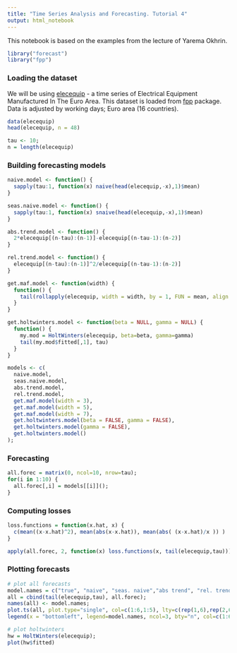 ```yaml
---
title: "Time Series Analysis and Forecasting. Tutorial 4"
output: html_notebook
---
```


This notebook is based on the examples from the lecture of Yarema Okhrin.
```r
library("forecast")
library("fpp")
```

### Loading the dataset
We will be using [elecequip](https://www.rdocumentation.org/packages/fpp/versions/0.5/topics/elecequip) - a time series of Electrical Equipment Manufactured In The Euro Area. This dataset is loaded from [fpp](https://www.rdocumentation.org/packages/fpp/versions/0.5) package. Data is adjusted by working days; Euro area (16 countries).
```r
data(elecequip)
head(elecequip, n = 48)
```

```r
tau <- 10;
n = length(elecequip)
```

### Building forecasting models
```r
naive.model <- function() {
  sapply(tau:1, function(x) naive(head(elecequip,-x),1)$mean)
}

seas.naive.model <- function() {
  sapply(tau:1, function(x) snaive(head(elecequip,-x),1)$mean)
}

abs.trend.model <- function() {
  2*elecequip[(n-tau):(n-1)]-elecequip[(n-tau-1):(n-2)]
}

rel.trend.model <- function() {
  elecequip[(n-tau):(n-1)]^2/elecequip[(n-tau-1):(n-2)]
}
```

```r
get.maf.model <- function(width) {
  function() {
    tail(rollapply(elecequip, width = width, by = 1, FUN = mean, align = "right"), tau)
  }
}

get.holtwinters.model <- function(beta = NULL, gamma = NULL) {
  function() {
    my.mod = HoltWinters(elecequip, beta=beta, gamma=gamma)
    tail(my.mod$fitted[,1], tau)
  }
}
```

```r
models <- c(
  naive.model,
  seas.naive.model,
  abs.trend.model,
  rel.trend.model,
  get.maf.model(width = 3),
  get.maf.model(width = 5),
  get.maf.model(width = 7),
  get.holtwinters.model(beta = FALSE, gamma = FALSE),
  get.holtwinters.model(gamma = FALSE),
  get.holtwinters.model()
);
```

### Forecasting
```r
all.forec = matrix(0, ncol=10, nrow=tau);
for(i in 1:10) {
  all.forec[,i] = models[[i]]();
}
```

### Computing losses
```r
loss.functions = function(x.hat, x) {
  c(mean((x-x.hat)^2), mean(abs(x-x.hat)), mean(abs( (x-x.hat)/x )) )
}
```

```r
apply(all.forec, 2, function(x) loss.functions(x, tail(elecequip,tau)))
```

### Plotting forecasts
```r
# plot all forecasts
model.names = c("true", "naive", "seas. naive","abs trend", "rel. trend", "maf 3", "maf 5", "maf 7", "emwa", "holt", "holtwinters")
all = cbind(tail(elecequip,tau), all.forec);
names(all) <- model.names;
plot.ts(all, plot.type="single", col=c(1:6,1:5), lty=c(rep(1,6),rep(2,6)), ylab="forecasts", ylim=c(30,120))
legend(x = "bottomleft", legend=model.names, ncol=3, bty="n", col=c(1:6,1:5), lty=c(rep(1,6),rep(2,6)))
```

```r
# plot holtwinters
hw = HoltWinters(elecequip);
plot(hw$fitted)
```
